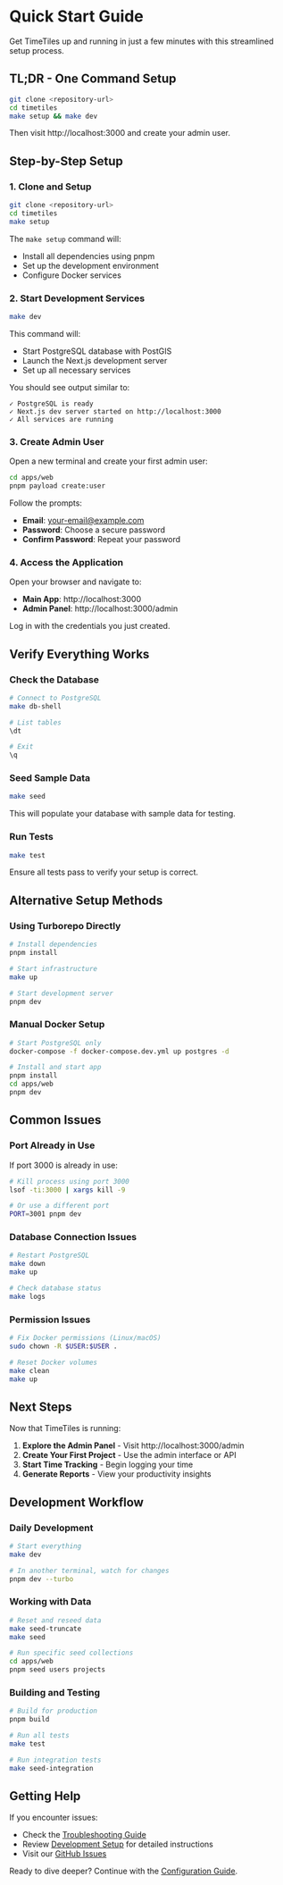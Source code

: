 # Quick Start Guide

Get TimeTiles up and running in just a few minutes with this streamlined setup process.

## TL;DR - One Command Setup

```bash
git clone <repository-url>
cd timetiles
make setup && make dev
```

Then visit http://localhost:3000 and create your admin user.

## Step-by-Step Setup

### 1. Clone and Setup

```bash
git clone <repository-url>
cd timetiles
make setup
```

The `make setup` command will:

- Install all dependencies using pnpm
- Set up the development environment
- Configure Docker services

### 2. Start Development Services

```bash
make dev
```

This command will:

- Start PostgreSQL database with PostGIS
- Launch the Next.js development server
- Set up all necessary services

You should see output similar to:

```
✓ PostgreSQL is ready
✓ Next.js dev server started on http://localhost:3000
✓ All services are running
```

### 3. Create Admin User

Open a new terminal and create your first admin user:

```bash
cd apps/web
pnpm payload create:user
```

Follow the prompts:

- **Email**: your-email@example.com
- **Password**: Choose a secure password
- **Confirm Password**: Repeat your password

### 4. Access the Application

Open your browser and navigate to:

- **Main App**: http://localhost:3000
- **Admin Panel**: http://localhost:3000/admin

Log in with the credentials you just created.

## Verify Everything Works

### Check the Database

```bash
# Connect to PostgreSQL
make db-shell

# List tables
\dt

# Exit
\q
```

### Seed Sample Data

```bash
make seed
```

This will populate your database with sample data for testing.

### Run Tests

```bash
make test
```

Ensure all tests pass to verify your setup is correct.

## Alternative Setup Methods

### Using Turborepo Directly

```bash
# Install dependencies
pnpm install

# Start infrastructure
make up

# Start development server
pnpm dev
```

### Manual Docker Setup

```bash
# Start PostgreSQL only
docker-compose -f docker-compose.dev.yml up postgres -d

# Install and start app
pnpm install
cd apps/web
pnpm dev
```

## Common Issues

### Port Already in Use

If port 3000 is already in use:

```bash
# Kill process using port 3000
lsof -ti:3000 | xargs kill -9

# Or use a different port
PORT=3001 pnpm dev
```

### Database Connection Issues

```bash
# Restart PostgreSQL
make down
make up

# Check database status
make logs
```

### Permission Issues

```bash
# Fix Docker permissions (Linux/macOS)
sudo chown -R $USER:$USER .

# Reset Docker volumes
make clean
make up
```

## Next Steps

Now that TimeTiles is running:

1. **Explore the Admin Panel** - Visit http://localhost:3000/admin
2. **Create Your First Project** - Use the admin interface or API
3. **Start Time Tracking** - Begin logging your time
4. **Generate Reports** - View your productivity insights

## Development Workflow

### Daily Development

```bash
# Start everything
make dev

# In another terminal, watch for changes
pnpm dev --turbo
```

### Working with Data

```bash
# Reset and reseed data
make seed-truncate
make seed

# Run specific seed collections
cd apps/web
pnpm seed users projects
```

### Building and Testing

```bash
# Build for production
pnpm build

# Run all tests
make test

# Run integration tests
make seed-integration
```

## Getting Help

If you encounter issues:

- Check the [Troubleshooting Guide](/reference/troubleshooting)
- Review [Development Setup](/development/setup) for detailed instructions
- Visit our [GitHub Issues](https://github.com/your-org/timetiles/issues)

Ready to dive deeper? Continue with the [Configuration Guide](/getting-started/configuration).
